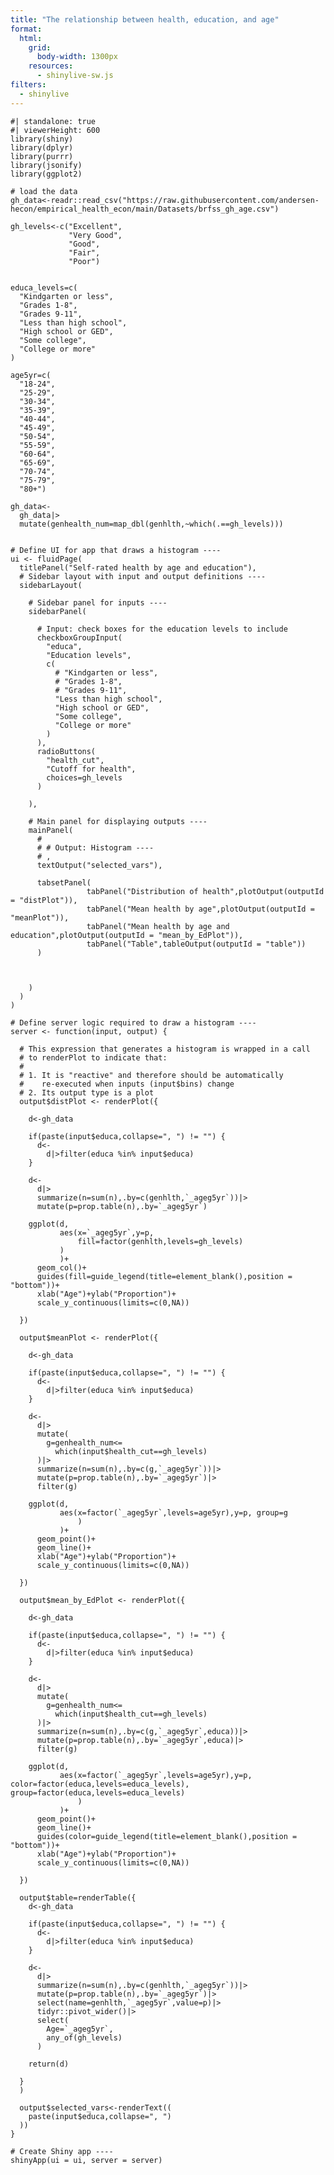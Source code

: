 ```yaml
---
title: "The relationship between health, education, and age"
format:
  html:
    grid: 
      body-width: 1300px
    resources: 
      - shinylive-sw.js
filters:
  - shinylive
---
```


```shinylive-r
#| standalone: true
#| viewerHeight: 600
library(shiny)
library(dplyr)
library(purrr)
library(jsonify)
library(ggplot2)

# load the data
gh_data<-readr::read_csv("https://raw.githubusercontent.com/andersen-hecon/empirical_health_econ/main/Datasets/brfss_gh_age.csv")

gh_levels<-c("Excellent",
             "Very Good",
             "Good",
             "Fair",
             "Poor")


educa_levels=c(
  "Kindgarten or less",
  "Grades 1-8",
  "Grades 9-11",
  "Less than high school",
  "High school or GED",
  "Some college",
  "College or more"
)

age5yr=c(
  "18-24",
  "25-29",
  "30-34",
  "35-39",
  "40-44",
  "45-49",
  "50-54",
  "55-59",
  "60-64",
  "65-69",
  "70-74",
  "75-79",
  "80+")

gh_data<-
  gh_data|>
  mutate(genhealth_num=map_dbl(genhlth,~which(.==gh_levels)))


# Define UI for app that draws a histogram ----
ui <- fluidPage(
  titlePanel("Self-rated health by age and education"),
  # Sidebar layout with input and output definitions ----
  sidebarLayout(
    
    # Sidebar panel for inputs ----
    sidebarPanel(
      
      # Input: check boxes for the education levels to include
      checkboxGroupInput(
        "educa",
        "Education levels",
        c(
          # "Kindgarten or less",
          # "Grades 1-8",
          # "Grades 9-11",
          "Less than high school",
          "High school or GED",
          "Some college",
          "College or more" 
        )
      ),
      radioButtons(
        "health_cut",
        "Cutoff for health",
        choices=gh_levels
      )
      
    ),
    
    # Main panel for displaying outputs ----
    mainPanel(
      # 
      # # Output: Histogram ----
      # ,
      textOutput("selected_vars"),
     
      tabsetPanel(
                 tabPanel("Distribution of health",plotOutput(outputId = "distPlot")),
                 tabPanel("Mean health by age",plotOutput(outputId = "meanPlot")),
                 tabPanel("Mean health by age and education",plotOutput(outputId = "mean_by_EdPlot")),
                 tabPanel("Table",tableOutput(outputId = "table"))
      )
      
      
       
    )
  )
)

# Define server logic required to draw a histogram ----
server <- function(input, output) {
  
  # This expression that generates a histogram is wrapped in a call
  # to renderPlot to indicate that:
  #
  # 1. It is "reactive" and therefore should be automatically
  #    re-executed when inputs (input$bins) change
  # 2. Its output type is a plot
  output$distPlot <- renderPlot({
    
    d<-gh_data
    
    if(paste(input$educa,collapse=", ") != "") {
      d<-
        d|>filter(educa %in% input$educa)
    }
    
    d<-
      d|>
      summarize(n=sum(n),.by=c(genhlth,`_ageg5yr`))|>
      mutate(p=prop.table(n),.by=`_ageg5yr`)
    
    ggplot(d,
           aes(x=`_ageg5yr`,y=p,
               fill=factor(genhlth,levels=gh_levels)
           )
           )+
      geom_col()+
      guides(fill=guide_legend(title=element_blank(),position = "bottom"))+
      xlab("Age")+ylab("Proportion")+
      scale_y_continuous(limits=c(0,NA))
    
  })
  
  output$meanPlot <- renderPlot({
    
    d<-gh_data
    
    if(paste(input$educa,collapse=", ") != "") {
      d<-
        d|>filter(educa %in% input$educa)
    }
    
    d<-
      d|>
      mutate(
        g=genhealth_num<=
          which(input$health_cut==gh_levels)
      )|>
      summarize(n=sum(n),.by=c(g,`_ageg5yr`))|>
      mutate(p=prop.table(n),.by=`_ageg5yr`)|>
      filter(g)

    ggplot(d,
           aes(x=factor(`_ageg5yr`,levels=age5yr),y=p, group=g
               )
           )+
      geom_point()+
      geom_line()+
      xlab("Age")+ylab("Proportion")+
      scale_y_continuous(limits=c(0,NA))
    
  })
  
  output$mean_by_EdPlot <- renderPlot({
    
    d<-gh_data
    
    if(paste(input$educa,collapse=", ") != "") {
      d<-
        d|>filter(educa %in% input$educa)
    }
    
    d<-
      d|>
      mutate(
        g=genhealth_num<=
          which(input$health_cut==gh_levels)
      )|>
      summarize(n=sum(n),.by=c(g,`_ageg5yr`,educa))|>
      mutate(p=prop.table(n),.by=`_ageg5yr`,educa)|>
      filter(g)

    ggplot(d,
           aes(x=factor(`_ageg5yr`,levels=age5yr),y=p, color=factor(educa,levels=educa_levels), group=factor(educa,levels=educa_levels)
               )
           )+
      geom_point()+
      geom_line()+
      guides(color=guide_legend(title=element_blank(),position = "bottom"))+
      xlab("Age")+ylab("Proportion")+
      scale_y_continuous(limits=c(0,NA))
    
  })
  
  output$table=renderTable({
    d<-gh_data
    
    if(paste(input$educa,collapse=", ") != "") {
      d<-
        d|>filter(educa %in% input$educa)
    }
    
    d<-
      d|>
      summarize(n=sum(n),.by=c(genhlth,`_ageg5yr`))|>
      mutate(p=prop.table(n),.by=`_ageg5yr`)|>
      select(name=genhlth,`_ageg5yr`,value=p)|>
      tidyr::pivot_wider()|>
      select(
        Age=`_ageg5yr`,
        any_of(gh_levels)
      )
    
    return(d)
      
  }
  )
  
  output$selected_vars<-renderText((
    paste(input$educa,collapse=", ")
  ))
}

# Create Shiny app ----
shinyApp(ui = ui, server = server)
```

